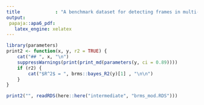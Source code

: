 ```yaml
---
title             : "A benchmark dataset for detecting frames in multi-topical news content: Online Appendix"
output:
 papaja::apa6_pdf:
   latex_engine: xelatex
---
```


```r
library(parameters)
print2 <- function(x, y, r2 = TRUE) {
    cat("## ", x, "\n")
    suppressWarnings(print(print_md(parameters(y, ci = 0.89))))
    if (r2) {
        cat("$R^2$ = ", brms::bayes_R2(y)[1] , "\n\n")
    }
}
```

```r
print2("", readRDS(here::here("intermediate", "brms_mod.RDS")))
```
